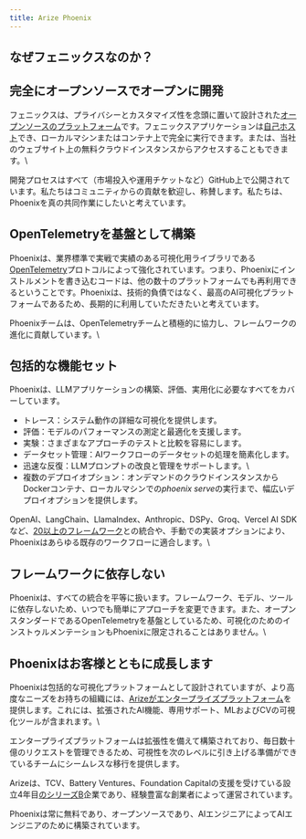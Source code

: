 ```yaml
---
title: Arize Phoenix
---
```


## なぜフェニックスなのか？

## 完全にオープンソースでオープンに開発

フェニックスは、プライバシーとカスタマイズ性を念頭に置いて設計された[オープンソースのプラットフォーム](https://github.com/Arize-ai/phoenix)です。フェニックスアプリケーションは[自己ホスト](/phoenix/self-hosting)でき、ローカルマシンまたはコンテナ上で完全に実行できます。または、当社のウェブサイト上の無料クラウドインスタンスからアクセスすることもできます。\\

開発プロセスはすべて（市場投入や運用チケットなど）GitHub上で公開されています。私たちはコミュニティからの貢献を歓迎し、称賛します。私たちは、Phoenixを真の共同作業にしたいと考えています。

## OpenTelemetryを基盤として構築

Phoenixは、業界標準で実戦で実績のある可視化用ライブラリである[OpenTelemetry](https://opentelemetry.io/)プロトコルによって強化されています。つまり、Phoenixにインストルメントを書き込むコードは、他の数十のプラットフォームでも再利用できるということです。Phoenixは、技術的負債ではなく、最高のAI可視化プラットフォームであるため、長期的に利用していただきたいと考えています。

Phoenixチームは、OpenTelemetryチームと積極的に協力し、フレームワークの進化に貢献しています。\\

## 包括的な機能セット

Phoenixは、LLMアプリケーションの構築、評価、実用化に必要なすべてをカバーしています。

- トレース：システム動作の詳細な可視化を提供します。
- 評価：モデルのパフォーマンスの測定と最適化を支援します。
- 実験：さまざまなアプローチのテストと比較を容易にします。
- データセット管理：AIワークフローのデータセットの処理を簡素化します。
- 迅速な反復：LLMプロンプトの改良と管理をサポートします。\\
- 複数のデプロイオプション：オンデマンドのクラウドインスタンスからDockerコンテナ、ローカルマシンでの*phoenix serve*の実行まで、幅広いデプロイオプションを提供します。

OpenAI、LangChain、LlamaIndex、Anthropic、DSPy、Groq、Vercel AI SDKなど、[20以上のフレームワーク](/phoenix/integrations)との統合や、手動での実装オプションにより、Phoenixはあらゆる既存のワークフローに適合します。\\

## フレームワークに依存しない

Phoenixは、すべての統合を平等に扱います。フレームワーク、モデル、ツールに依存しないため、いつでも簡単にアプローチを変更できます。また、オープンスタンダードであるOpenTelemetryを基盤としているため、可視化のためのインストゥルメンテーションもPhoenixに限定されることはありません。\\

## Phoenixはお客様とともに成長します

Phoenixは包括的な可視化プラットフォームとして設計されていますが、より高度なニーズをお持ちの組織には、[Arizeがエンタープライズプラットフォーム](https://arize.com/)を提供します。これには、拡張されたAI機能、専用サポート、MLおよびCVの可視化ツールが含まれます。\\

エンタープライズプラットフォームは拡張性を備えて構築されており、毎日数十億のリクエストを管理できるため、可視性を次のレベルに引き上げる準備ができているチームにシームレスな移行を提供します。

Arizeは、TCV、Battery Ventures、Foundation Capitalの支援を受けている設立4年目[のシリーズB](https://techcrunch.com/2022/09/08/arize-lands-38m-to-grow-its-mlops-platform-for-the-enterprise/?guccounter=1)企業であり、経験豊富な創業者によって運営されています。

Phoenixは常に無料であり、オープンソースであり、AIエンジニアによってAIエンジニアのために構築されています。